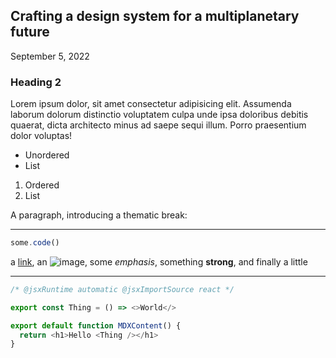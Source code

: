 ## Crafting a design system for a multiplanetary future 

<p class="text-sm text-emerald-600">September 5, 2022</p>

### Heading 2

Lorem ipsum dolor, sit amet consectetur adipisicing elit. 
Assumenda laborum dolorum distinctio voluptatem culpa unde ipsa doloribus debitis quaerat, 
dicta architecto minus ad saepe sequi illum. Porro praesentium dolor voluptas!

* Unordered
* List

1. Ordered
2. List

A paragraph, introducing a thematic break:

---

```js
some.code()
```

a [link](https://example.com), an ![image](/imgs/logo_kachimushi.png), some *emphasis*,
something **strong**, and finally a little

---

``` js
/* @jsxRuntime automatic @jsxImportSource react */

export const Thing = () => <>World</>

export default function MDXContent() {
  return <h1>Hello <Thing /></h1>
}
```